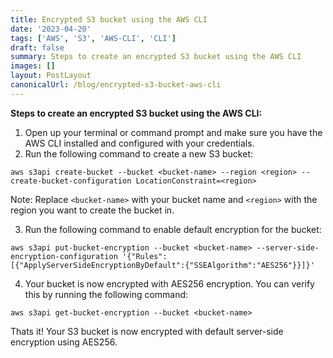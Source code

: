 ```yaml
---
title: Encrypted S3 bucket using the AWS CLI
date: '2023-04-20'
tags: ['AWS', 'S3', 'AWS-CLI', 'CLI']
draft: false
summary: Steps to create an encrypted S3 bucket using the AWS CLI
images: []
layout: PostLayout
canonicalUrl: /blog/encrypted-s3-bucket-aws-cli
---
```


**Steps to create an encrypted S3 bucket using the AWS CLI:**

1.  Open up your terminal or command prompt and make sure you have the AWS CLI installed and configured with your credentials.
2.  Run the following command to create a new S3 bucket:

```shell
aws s3api create-bucket --bucket <bucket-name> --region <region> --create-bucket-configuration LocationConstraint=<region>
```

Note: Replace `<bucket-name>` with your bucket name and `<region>` with the region you want to create the bucket in.

3.  Run the following command to enable default encryption for the bucket:

```shell
aws s3api put-bucket-encryption --bucket <bucket-name> --server-side-encryption-configuration '{"Rules":[{"ApplyServerSideEncryptionByDefault":{"SSEAlgorithm":"AES256"}}]}'
```

4.  Your bucket is now encrypted with AES256 encryption. You can verify this by running the following command:

```shell
aws s3api get-bucket-encryption --bucket <bucket-name>
```

Thats it! Your S3 bucket is now encrypted with default server-side encryption using AES256.
